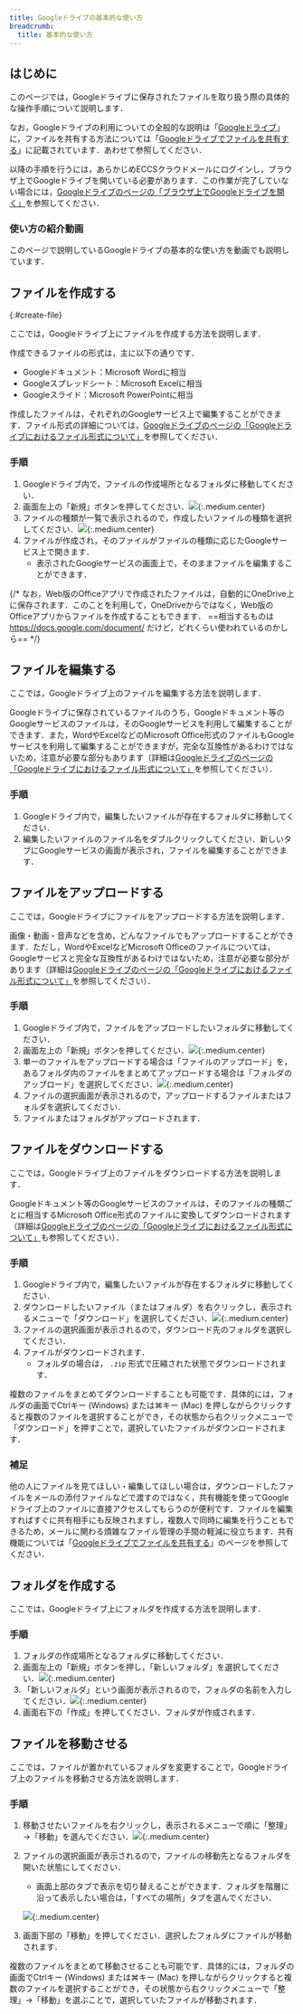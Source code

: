 ```yaml
---
title: Googleドライブの基本的な使い方
breadcrumb:
  title: 基本的な使い方
---
```



## はじめに

このページでは，Googleドライブに保存されたファイルを取り扱う際の具体的な操作手順について説明します．

なお，Googleドライブの利用についての全般的な説明は「[Googleドライブ](.././)」に，ファイルを共有する方法については「[Googleドライブでファイルを共有する](../share/)」に記載されています．あわせて参照してください．

以降の手順を行うには，あらかじめECCSクラウドメールにログインし，ブラウザ上でGoogleドライブを開いている必要があります．この作業が完了していない場合には，[Googleドライブのページの「ブラウザ上でGoogleドライブを開く」](.././#access)を参照してください．

### 使い方の紹介動画
このページで説明しているGoogleドライブの基本的な使い方を動画でも説明しています．

<YouTube src="https://www.youtube.com/embed/HkEAV69sv4c?si=vGTrqsXfYm0gBdhv" />

## ファイルを作成する
{:#create-file}

ここでは，Googleドライブ上にファイルを作成する方法を説明します．

作成できるファイルの形式は，主に以下の通りです．

- Googleドキュメント：Microsoft Wordに相当
- Googleスプレッドシート：Microsoft Excelに相当
- Googleスライド：Microsoft PowerPointに相当

作成したファイルは，それぞれのGoogleサービス上で編集することができます．ファイル形式の詳細については，[Googleドライブのページの「Googleドライブにおけるファイル形式について」](.././#format)を参照してください．

### 手順

1. Googleドライブ内で，ファイルの作成場所となるフォルダに移動してください．
1. 画面左上の「新規」ボタンを押してください．![](top-new.png){:.medium.center}
1. ファイルの種類が一覧で表示されるので，作成したいファイルの種類を選択してください．![](new-item.png){:.medium.center}
1. ファイルが作成され，そのファイルがファイルの種類に応じたGoogleサービス上で開きます．
    - 表示されたGoogleサービスの画面上で，そのままファイルを編集することができます．

{/* なお，Web版のOfficeアプリで作成されたファイルは，自動的にOneDrive上に保存されます．このことを利用して，OneDriveからではなく，Web版のOfficeアプリからファイルを作成することもできます． ==相当するものは https://docs.google.com/document/ だけど，どれくらい使われているのかしら== */}

## ファイルを編集する

ここでは，Googleドライブ上のファイルを編集する方法を説明します．

Googleドライブに保存されているファイルのうち，Googleドキュメント等のGoogleサービスのファイルは，そのGoogleサービスを利用して編集することができます．また，WordやExcelなどのMicrosoft Office形式のファイルもGoogleサービスを利用して編集することができますが，完全な互換性があるわけではないため，注意が必要な部分もあります（詳細は[Googleドライブのページの「Googleドライブにおけるファイル形式について」](.././#format)を参照してください）．

### 手順

1. Googleドライブ内で，編集したいファイルが存在するフォルダに移動してください．
1. 編集したいファイルのファイル名をダブルクリックしてください．新しいタブにGoogleサービスの画面が表示され，ファイルを編集することができます．

## ファイルをアップロードする

ここでは，Googleドライブにファイルをアップロードする方法を説明します．

画像・動画・音声などを含め，どんなファイルでもアップロードすることができます．ただし，WordやExcelなどMicrosoft Officeのファイルについては，Googleサービスと完全な互換性があるわけではないため，注意が必要な部分があります（詳細は[Googleドライブのページの「Googleドライブにおけるファイル形式について」](.././#format)を参照してください）．

### 手順

1. Googleドライブ内で，ファイルをアップロードしたいフォルダに移動してください．
1. 画面左上の「新規」ボタンを押してください．![](top-new.png){:.medium.center}
1. 単一のファイルをアップロードする場合は「ファイルのアップロード」を，あるフォルダ内のファイルをまとめてアップロードする場合は「フォルダのアップロード」を選択してください．![](new-upload.png){:.medium.center}
1. ファイルの選択画面が表示されるので，アップロードするファイルまたはフォルダを選択してください．
1. ファイルまたはフォルダがアップロードされます．

## ファイルをダウンロードする

ここでは，Googleドライブ上のファイルをダウンロードする方法を説明します．

Googleドキュメント等のGoogleサービスのファイルは，そのファイルの種類ごとに相当するMicrosoft Office形式のファイルに変換してダウンロードされます（詳細は[Googleドライブのページの「Googleドライブにおけるファイル形式について」](.././#format)も参照してください）．

### 手順

1. Googleドライブ内で，編集したいファイルが存在するフォルダに移動してください．
1. ダウンロードしたいファイル（またはフォルダ）を右クリックし，表示されるメニューで「ダウンロード」を選択してください．![](file-contextmenu-download.png){:.medium.center}
1. ファイルの選択画面が表示されるので，ダウンロード先のフォルダを選択してください．
1. ファイルがダウンロードされます．
    - フォルダの場合は， `.zip` 形式で圧縮された状態でダウンロードされます．

複数のファイルをまとめてダウンロードすることも可能です．具体的には，フォルダの画面でCtrlキー (Windows) または⌘キー (Mac) を押しながらクリックすると複数のファイルを選択することができ，その状態から右クリックメニューで「ダウンロード」を押すことで，選択していたファイルがダウンロードされます．

### 補足

他の人にファイルを見てほしい・編集してほしい場合は，ダウンロードしたファイルをメールの添付ファイルなどで渡すのではなく，共有機能を使ってGoogleドライブ上のファイルに直接アクセスしてもらうのが便利です．ファイルを編集すればすぐに共有相手にも反映されますし，複数人で同時に編集を行うこともできるため，メールに関わる煩雑なファイル管理の手間の軽減に役立ちます．共有機能については「[Googleドライブでファイルを共有する](../share/)」のページを参照してください．

## フォルダを作成する

ここでは，Googleドライブ上にフォルダを作成する方法を説明します．

### 手順

1. フォルダの作成場所となるフォルダに移動してください．
1. 画面左上の「新規」ボタンを押し，「新しいフォルダ」を選択してください．![](new-folder.png){:.medium.center}
1. 「新しいフォルダ」という画面が表示されるので，フォルダの名前を入力してください．![](new-folder-dialog.png){:.medium.center}
1. 画面右下の「作成」を押してください．フォルダが作成されます．

## ファイルを移動させる

ここでは，ファイルが置かれているフォルダを変更することで，Googleドライブ上のファイルを移動させる方法を説明します．

### 手順

1. 移動させたいファイルを右クリックし，表示されるメニューで順に「整理」→「移動」を選んでください．![](file-contextmenu-organize-move.png){:.medium.center}
1. ファイルの選択画面が表示されるので，ファイルの移動先となるフォルダを開いた状態にしてください．
    - 画面上部のタブで表示を切り替えることができます．フォルダを階層に沿って表示したい場合は，「すべての場所」タブを選んでください．

    ![](move.png){:.medium.center}
1. 画面下部の「移動」を押してください．選択したフォルダにファイルが移動されます．

複数のファイルをまとめて移動させることも可能です．具体的には，フォルダの画面でCtrlキー (Windows) または⌘キー (Mac) を押しながらクリックすると複数のファイルを選択することができ，その状態から右クリックメニューで「整理」→「移動」を選ぶことで，選択していたファイルが移動されます．
